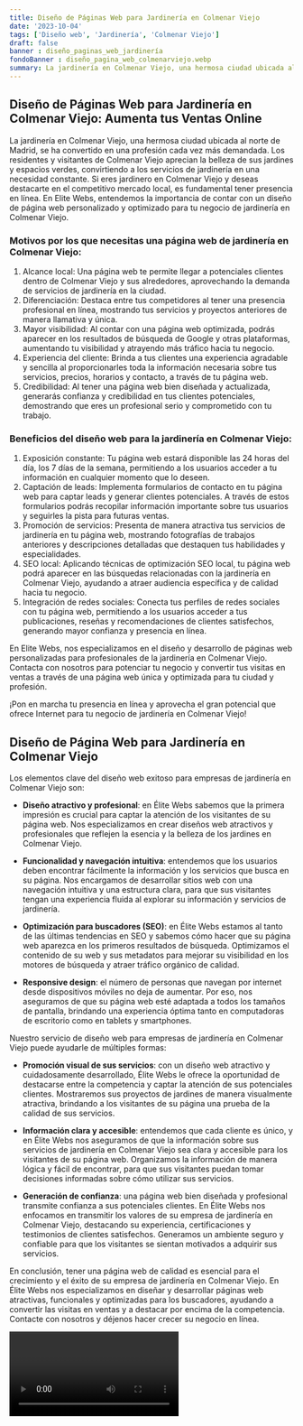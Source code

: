 ```yaml
---
title: Diseño de Páginas Web para Jardinería en Colmenar Viejo
date: '2023-10-04'
tags: ['Diseño web', 'Jardinería', 'Colmenar Viejo']
draft: false
banner : diseño_paginas_web_jardinería
fondoBanner : diseño_pagina_web_colmenarviejo.webp
summary: La jardinería en Colmenar Viejo, una hermosa ciudad ubicada al norte de Madrid, se ha convertido en una profesión cada vez más demandada. Los residentes y visitantes de Colmenar Viejo aprecian la belleza de sus jardines y espacios verdes, convirtiendo a los servicios de jardinería en una necesidad constante. Si eres jardinero en Colmenar Viejo y deseas destacarte en el competitivo mercado local, es fundamental tener presencia en línea. En Elite Webs, entendemos la importancia de contar con un diseño de página web personalizado y optimizado para tu negocio de jardinería en Colmenar Viejo.
---
```


## Diseño de Páginas Web para Jardinería en Colmenar Viejo: Aumenta tus Ventas Online

La jardinería en Colmenar Viejo, una hermosa ciudad ubicada al norte de Madrid, se ha convertido en una profesión cada vez más demandada. Los residentes y visitantes de Colmenar Viejo aprecian la belleza de sus jardines y espacios verdes, convirtiendo a los servicios de jardinería en una necesidad constante. Si eres jardinero en Colmenar Viejo y deseas destacarte en el competitivo mercado local, es fundamental tener presencia en línea. En Elite Webs, entendemos la importancia de contar con un diseño de página web personalizado y optimizado para tu negocio de jardinería en Colmenar Viejo.

### Motivos por los que necesitas una página web de jardinería en Colmenar Viejo:

1. Alcance local: Una página web te permite llegar a potenciales clientes dentro de Colmenar Viejo y sus alrededores, aprovechando la demanda de servicios de jardinería en la ciudad.
2. Diferenciación: Destaca entre tus competidores al tener una presencia profesional en línea, mostrando tus servicios y proyectos anteriores de manera llamativa y única.
3. Mayor visibilidad: Al contar con una página web optimizada, podrás aparecer en los resultados de búsqueda de Google y otras plataformas, aumentando tu visibilidad y atrayendo más tráfico hacia tu negocio.
4. Experiencia del cliente: Brinda a tus clientes una experiencia agradable y sencilla al proporcionarles toda la información necesaria sobre tus servicios, precios, horarios y contacto, a través de tu página web.
5. Credibilidad: Al tener una página web bien diseñada y actualizada, generarás confianza y credibilidad en tus clientes potenciales, demostrando que eres un profesional serio y comprometido con tu trabajo.

### Beneficios del diseño web para la jardinería en Colmenar Viejo:

1. Exposición constante: Tu página web estará disponible las 24 horas del día, los 7 días de la semana, permitiendo a los usuarios acceder a tu información en cualquier momento que lo deseen.
2. Captación de leads: Implementa formularios de contacto en tu página web para captar leads y generar clientes potenciales. A través de estos formularios podrás recopilar información importante sobre tus usuarios y seguirles la pista para futuras ventas.
3. Promoción de servicios: Presenta de manera atractiva tus servicios de jardinería en tu página web, mostrando fotografías de trabajos anteriores y descripciones detalladas que destaquen tus habilidades y especialidades.
4. SEO local: Aplicando técnicas de optimización SEO local, tu página web podrá aparecer en las búsquedas relacionadas con la jardinería en Colmenar Viejo, ayudando a atraer audiencia específica y de calidad hacia tu negocio.
5. Integración de redes sociales: Conecta tus perfiles de redes sociales con tu página web, permitiendo a los usuarios acceder a tus publicaciones, reseñas y recomendaciones de clientes satisfechos, generando mayor confianza y presencia en línea.

En Elite Webs, nos especializamos en el diseño y desarrollo de páginas web personalizadas para profesionales de la jardinería en Colmenar Viejo. Contacta con nosotros para potenciar tu negocio y convertir tus visitas en ventas a través de una página web única y optimizada para tu ciudad y profesión.

¡Pon en marcha tu presencia en línea y aprovecha el gran potencial que ofrece Internet para tu negocio de jardinería en Colmenar Viejo!

<GifSeo />

<Cta />

## Diseño de Página Web para Jardinería en Colmenar Viejo

Los elementos clave del diseño web exitoso para empresas de jardinería en Colmenar Viejo son:

- **Diseño atractivo y profesional**: en Élite Webs sabemos que la primera impresión es crucial para captar la atención de los visitantes de su página web. Nos especializamos en crear diseños web atractivos y profesionales que reflejen la esencia y la belleza de los jardines en Colmenar Viejo.

- **Funcionalidad y navegación intuitiva**: entendemos que los usuarios deben encontrar fácilmente la información y los servicios que busca en su página. Nos encargamos de desarrollar sitios web con una navegación intuitiva y una estructura clara, para que sus visitantes tengan una experiencia fluida al explorar su información y servicios de jardinería.

- **Optimización para buscadores (SEO)**: en Élite Webs estamos al tanto de las últimas tendencias en SEO y sabemos cómo hacer que su página web aparezca en los primeros resultados de búsqueda. Optimizamos el contenido de su web y sus metadatos para mejorar su visibilidad en los motores de búsqueda y atraer tráfico orgánico de calidad.

- **Responsive design**: el número de personas que navegan por internet desde dispositivos móviles no deja de aumentar. Por eso, nos aseguramos de que su página web esté adaptada a todos los tamaños de pantalla, brindando una experiencia óptima tanto en computadoras de escritorio como en tablets y smartphones.

Nuestro servicio de diseño web para empresas de jardinería en Colmenar Viejo puede ayudarle de múltiples formas:

- **Promoción visual de sus servicios**: con un diseño web atractivo y cuidadosamente desarrollado, Élite Webs le ofrece la oportunidad de destacarse entre la competencia y captar la atención de sus potenciales clientes. Mostraremos sus proyectos de jardines de manera visualmente atractiva, brindando a los visitantes de su página una prueba de la calidad de sus servicios.

- **Información clara y accesible**: entendemos que cada cliente es único, y en Élite Webs nos aseguramos de que la información sobre sus servicios de jardinería en Colmenar Viejo sea clara y accesible para los visitantes de su página web. Organizamos la información de manera lógica y fácil de encontrar, para que sus visitantes puedan tomar decisiones informadas sobre cómo utilizar sus servicios.

- **Generación de confianza**: una página web bien diseñada y profesional transmite confianza a sus potenciales clientes. En Élite Webs nos enfocamos en transmitir los valores de su empresa de jardinería en Colmenar Viejo, destacando su experiencia, certificaciones y testimonios de clientes satisfechos. Generamos un ambiente seguro y confiable para que los visitantes se sientan motivados a adquirir sus servicios.

En conclusión, tener una página web de calidad es esencial para el crecimiento y el éxito de su empresa de jardinería en Colmenar Viejo. En Élite Webs nos especializamos en diseñar y desarrollar páginas web atractivas, funcionales y optimizadas para los buscadores, ayudando a convertir las visitas en ventas y a destacar por encima de la competencia. Contacte con nosotros y déjenos hacer crecer su negocio en línea.

<Video />

<CtaBot job='Jardinería' city='Colmenar Viejo'/>

<Gmaps query='Colmenar Viejo+españa+maps' />